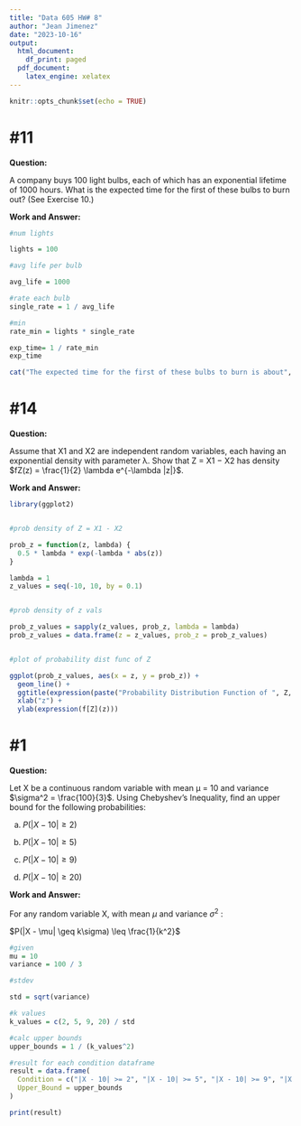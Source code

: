 ---
title: "Data 605 HW# 8"
author: "Jean Jimenez"
date: "2023-10-16"
output:
  html_document:
    df_print: paged
  pdf_document:
    latex_engine: xelatex
---

```{r setup, include=FALSE}
knitr::opts_chunk$set(echo = TRUE)
```

# #11

**Question:**

A company buys 100 light bulbs, each of which has an exponential lifetime of 1000 hours. What is the expected time for the first of these bulbs to burn out? (See Exercise 10.)

**Work and Answer:**

```{r}
#num lights

lights = 100

#avg life per bulb

avg_life = 1000

#rate each bulb
single_rate = 1 / avg_life

#min
rate_min = lights * single_rate

exp_time= 1 / rate_min
exp_time

cat("The expected time for the first of these bulbs to burn is about", exp_time,"hours \n")
```

# #14

**Question:**

Assume that X1 and X2 are independent random variables, each having an exponential density with parameter λ. Show that Z = X1 − X2 has density $fZ(z) = \frac{1}{2} \lambda e^{-\lambda |z|}$.

**Work and Answer:**

```{r}
library(ggplot2)


#prob density of Z = X1 - X2

prob_z = function(z, lambda) {
  0.5 * lambda * exp(-lambda * abs(z))
}

lambda = 1
z_values = seq(-10, 10, by = 0.1)


#prob density of z vals

prob_z_values = sapply(z_values, prob_z, lambda = lambda)
prob_z_values = data.frame(z = z_values, prob_z = prob_z_values)


#plot of probability dist func of Z

ggplot(prob_z_values, aes(x = z, y = prob_z)) +
  geom_line() +
  ggtitle(expression(paste("Probability Distribution Function of ", Z, " = ", X[1], " - ", X[2]))) +
  xlab("z") +
  ylab(expression(f[Z](z)))

```

# #1

**Question:**

Let X be a continuous random variable with mean µ = 10 and variance $\sigma^2 = \frac{100}{3}$. Using Chebyshev's Inequality, find an upper bound for the following probabilities:

(a) $P(|X - 10| \geq 2)$

(b) $P(|X - 10| \geq 5)$

(c) $P(|X - 10| \geq 9)$

(d) $P(|X - 10| \geq 20)$

**Work and Answer:**

For any random variable X, with mean $\mu$ and variance $\sigma^2$ :

$P(|X - \mu| \geq k\sigma) \leq \frac{1}{k^2}$

```{r}
#given
mu = 10
variance = 100 / 3

#stdev

std = sqrt(variance)

#k values
k_values = c(2, 5, 9, 20) / std

#calc upper bounds
upper_bounds = 1 / (k_values^2)

#result for each condition dataframe
result = data.frame(
  Condition = c("|X - 10| >= 2", "|X - 10| >= 5", "|X - 10| >= 9", "|X - 10| >= 20"),
  Upper_Bound = upper_bounds
)

print(result)

```
